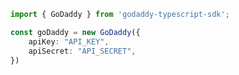```typescript index.ts
import { GoDaddy } from 'godaddy-typescript-sdk';

const goDaddy = new GoDaddy({
    apiKey: "API_KEY",
    apiSecret: "API_SECRET",
})
```